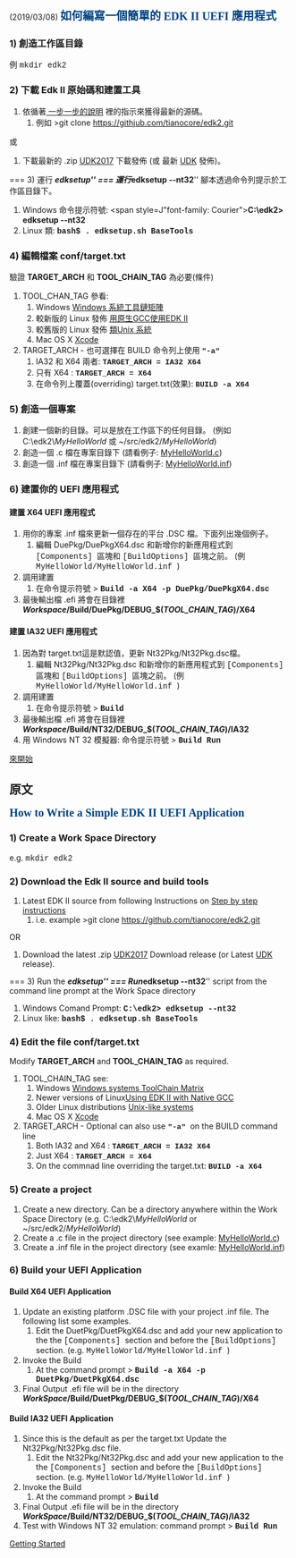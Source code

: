 (2019/03/08)
<span style="font-size: 15.0pt; text-align: center; font-family: Verdana; color: #004280; font-weight: bold; font-style: normal">'''如何編寫一個簡單的 EDK II UEFI 應用程式 '''
</span>

=== 1) 創造工作區目錄 ===
例 <span style="font-family: Courier">mkdir edk2</span>
=== 2) 下載 Edk II 原始碼和建置工具 ===
# 依循著[[Getting-Started-with-EDK-II | 一步一步的說明]] 裡的指示來獲得最新的源碼。
## 例如 >git clone https://githjub.com/tianocore/edk2.git
或
# 下載最新的 .zip [[UDK2017]] 下載發佈 (或 最新 [[UDK]] 發佈)。
=== 3) 運行 '''''edksetup''''' ===
運行''' ''edksetup --nt32''''' 腳本透過命令列提示於工作區目錄下。
#Windows 命令提示符號: <span style=J"font-family: Courier">''' C:\edk2> edksetup --nt32''' </span>
#Linux 類: <span style="font-family: courier">'''bash$ . edksetup.sh BaseTools'''</span>

=== 4) 編輯檔案 '''conf/target.txt''' ===
驗證 '''TARGET_ARCH''' 和 '''TOOL_CHAIN_TAG''' 為必要(條件)
# TOOL_CHAN_TAG 參看:
## Windows [[Windows systems ToolChain Matrix|Windows 系統工具鏈矩陣]]
## 較新版的 Linux 發佈 [[Using EDK II with Native GCC|用原生GCC使用EDK II]] 
## 較舊版的 Linux 發佈 [[Unix-like system|類Unix 系統]]
## Mac OS X [[Xcode]]
# TARGET_ARCH - 也可選擇在 BUILD 命令列上使用 <span style="font-size: 10.0pt; font-family: Courier">''' "-a" ''' </span> 
## IA32 和 X64 兩者: <span style="font-size: 10.0pt; font-family: Courier"> '''TARGET_ARCH = IA32 X64'''</span>
## 只有 X64 : <span style="font-size: 10.0pt; font-family: Courier"> '''TARGET_ARCH = X64'''</span>
## 在命令列上覆蓋(overriding) target.txt(效果): <span style="font-size: 10.0pt; font-family: Courier"> '''BUILD -a X64'''</span>
=== 5) 創造一個專案 ===
# 創建一個新的目錄。可以是放在工作區下的任何目錄。 (例如 C:\edk2\''MyHelloWorld'' 或 ~/src/edk2/''MyHelloWorld'')
# 創造一個 .c 檔在專案目錄下 (請看例子: [[Getting_Started_Writing_MyHelloWorld.c | MyHelloWorld.c]]) 
# 創造一個 .inf 檔在專案目錄下 (請看例子: [[Getting-Started-Writing-MyHelloWorld.inf | MyHelloWorld.inf]])

=== 6) 建置你的 UEFI 應用程式 ===

====  建置 X64 UEFI 應用程式 ====
# 用你的專案 .inf 檔來更新一個存在的平台 .DSC 檔。下面列出幾個例子。
## 編輯 DuePkg/DuePkgX64.dsc 和新增你的新應用程式到 <span style="font-family: Courier"> [Components] </span> 區塊和 <span style="font-family: Courier"> [BuildOptions] </span> 區塊之前。 (例 <span style="font-family: Courier"> MyHelloWorld/MyHelloWorld.inf </span>)
# 調用建置
## 在命令提示符號 > <span style="font-family: Courier"> '''Build -a X64 -p DuePkg/DuePkgX64.dsc ''' </span>
# 最後輸出檔 .efi 將會在目錄裡 '''''Workspace''/Build/DuePkg/DEBUG_$(''TOOL_CHAIN_TAG'')/X64'''

==== 建置 IA32 UEFI 應用程式 ====
# 因為對 target.txt這是默認值，更新 Nt32Pkg/Nt32Pkg.dsc檔。
## 編輯 Nt32Pkg/Nt32Pkg.dsc 和新增你的新應用程式到 <span style="font-family: Courier"> [Components] </span> 區塊和 <span style="font-family: Courier"> [BuildOptions] </span> 區塊之前。 (例 <span style="font-family: Courier"> MyHelloWorld/MyHelloWorld.inf </span>)
# 調用建置
## 在命令提示符號 > <span style="font-family: Courier">'''Build ''' </span>
# 最後輸出檔 .efi 將會在目錄裡 '''''Workspace''/Build/NT32/DEBUG_$(''TOOL_CHAIN_TAG'')/IA32'''
# 用 Windows NT 32 模擬器: 命令提示符號 > <span style="font-family: Courier">'''Build Run''' </span>




[[Getting Started|來開始]]

== 原文 ==
<span style="font-size: 15.0pt; text-align: center; font-family: Verdana; color: #004280; font-weight: bold; font-style: normal">'''How to Write a Simple EDK II UEFI Application ''' 
</span>

=== 1) Create a Work Space Directory ===
e.g. <span style="font-family: Courier">mkdir edk2</span>
=== 2) Download the Edk II source and build tools ===
# Latest EDK II source from following Instructions on [[Getting-Started-with-EDK-II | Step by step instructions]] 
## i.e. example >git clone https://github.com/tianocore/edk2.git
OR
# Download the latest .zip [[UDK2017]] Download release (or Latest [[UDK]] release).
=== 3) Run the '''''edksetup''''' ===
Run''' ''edksetup --nt32''''' script from the command line prompt at the Work Space directory
#Windows Comand Prompt: <span style="font-family: Courier">''' C:\edk2> edksetup --nt32''' </span>
#Linux like: <span style="font-family: Courier">'''bash$ . edksetup.sh BaseTools'''</span>

=== 4) Edit the file '''conf/target.txt''' ===
Modify '''TARGET_ARCH''' and '''TOOL_CHAIN_TAG''' as required.
# TOOL_CHAIN_TAG see:
## Windows [[Windows systems ToolChain Matrix]] 
## Newer versions of Linux[[Using EDK II with Native GCC]] 
## Older Linux distributions [[Unix-like systems]] 
## Mac OS X [[Xcode]]
# TARGET_ARCH  - Optional can also use <span style="font-size: 10.0pt; font-family: Courier">''' "-a" ''' </span> on the BUILD command line
## Both IA32 and X64 : <span style="font-size: 10.0pt; font-family: Courier"> '''TARGET_ARCH = IA32 X64'''</span>
## Just X64 : <span style="font-size: 10.0pt; font-family: Courier"> '''TARGET_ARCH = X64'''</span>
## On the commnad line overriding the target.txt: <span style="font-size: 10.0pt; font-family: Courier"> '''BUILD -a X64'''</span>
=== 5) Create a project ===
# Create a new directory. Can be a directory anywhere within the Work Space Directory (e.g. C:\edk2\''MyHelloWorld'' or  ~/src/edk2/''MyHelloWorld'')
# Create a .c file in the project directory (see example: [[Getting_Started_Writing_MyHelloWorld.c | MyHelloWorld.c]]) 
# Create a .inf file in the project directory (see examle: [[Getting-Started-Writing-MyHelloWorld.inf | MyHelloWorld.inf]])

=== 6) Build your UEFI Application ===

====  Build X64 UEFI Application ====
# Update an existing platform .DSC file with your project .inf file. The following list some examples.
## Edit the DuetPkg/DuetPkgX64.dsc and add your new application to the the <span style="font-family: Courier"> [Components] </span> section and before the <span style="font-family: Courier"> [BuildOptions] </span> section. (e.g. <span style="font-family: Courier"> MyHelloWorld/MyHelloWorld.inf </span>)
# Invoke the Build
## At the command prompt > <span style="font-family: Courier">'''Build -a X64 -p DuetPkg/DuetPkgX64.dsc ''' </span>
# Final Output .efi file will be in the directory '''''WorkSpace''/Build/DuetPkg/DEBUG_$(''TOOL_CHAIN_TAG'')/X64'''

==== Build IA32 UEFI Application ====
# Since this is the default as per the target.txt Update the Nt32Pkg/Nt32Pkg.dsc file.
## Edit the Nt32Pkg/Nt32Pkg.dsc and add your new application to the the <span style="font-family: Courier"> [Components] </span> section and before the <span style="font-family: Courier"> [BuildOptions] </span> section. (e.g. <span style="font-family: Courier"> MyHelloWorld/MyHelloWorld.inf </span>)
# Invoke the Build
## At the command prompt > <span style="font-family: Courier">'''Build ''' </span>
# Final Output .efi file will be in the directory '''''WorkSpace''/Build/NT32/DEBUG_$(''TOOL_CHAIN_TAG'')/IA32'''
# Test with Windows NT 32 emulation: command prompt > <span style="font-family: Courier">'''Build  Run''' </span>



[[Getting Started]]